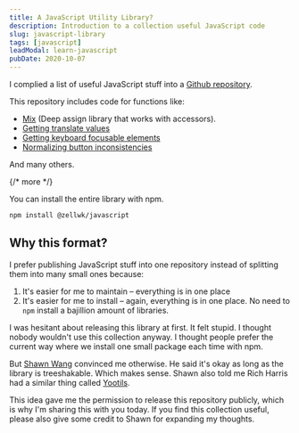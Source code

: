 ```yaml
---
title: A JavaScript Utility Library?
description: Introduction to a collection useful JavaScript code
slug: javascript-library
tags: [javascript]
leadModal: learn-javascript
pubDate: 2020-10-07
---
```


I complied a list of useful JavaScript stuff into a [Github repository](https://github.com/zellwk/javascript).

This repository includes code for functions like:

- [Mix](https://zellwk.com/blog/creating-a-deep-assign-library/) (Deep assign library that works with accessors).
- [Getting translate values](https://zellwk.com/blog/css-translate-values-in-javascript/)
- [Getting keyboard focusable elements](https://zellwk.com/blog/keyboard-focusable-elements/)
- [Normalizing button inconsistencies](https://zellwk.com/blog/inconsistent-button-behavior/)

And many others.

{/* more */}

You can install the entire library with npm.

```bash
npm install @zellwk/javascript
```

## Why this format?

I prefer publishing JavaScript stuff into one repository instead of splitting them into many small ones because:

1. It's easier for me to maintain – everything is in one place
2. It's easier for me to install – again, everything is in one place. No need to `npm` install a bajillion amount of libraries.

I was hesitant about releasing this library at first. It felt stupid. I thought nobody wouldn't use this collection anyway. I thought people prefer the current way where we install one small package each time with npm.

But [Shawn Wang](https://twitter.com/swyx) convinced me otherwise. He said it's okay as long as the library is treeshakable. Which makes sense. Shawn also told me Rich Harris had a similar thing called [Yootils](https://github.com/Rich-Harris/yootils).

This idea gave me the permission to release this repository publicly, which is why I'm sharing this with you today. If you find this collection useful, please also give some credit to Shawn for expanding my thoughts.
